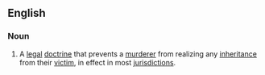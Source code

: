 ==English==
===Noun===
{{en-noun|head=[[slayer]] [[rule]]}}
# {{legal}} A [[legal]] [[doctrine]] that prevents a [[murderer]] from realizing any [[inheritance]] from their [[victim]], in effect in most [[jurisdiction]]s.